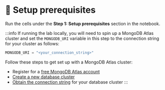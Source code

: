 # 👐 Setup prerequisites

Run the cells under the **Step 1: Setup prerequisites** section in the notebook.

:::info
If running the lab locally, you will need to spin up a MongoDB Atlas cluster and set the `MONGODB_URI` variable in this step to the connection string for your cluster as follows:

```python
MONGODB_URI = "<your_connection_string>"
```

Follow these steps to get set up with a MongoDB Atlas cluster:

* Register for a [free MongoDB Atlas account](https://www.mongodb.com/cloud/atlas/register)
* [Create a new database cluster](https://www.mongodb.com/docs/guides/atlas/cluster/?utm_campaign=devrel&utm_source=third-party-content&utm_medium=cta&utm_content=multimodal_rag_tutorial&utm_term=apoorva.joshi)
* [Obtain the connection string](https://www.mongodb.com/docs/guides/atlas/connection-string/?utm_campaign=devrel&utm_source=third-party-content&utm_medium=cta&utm_content=multimodal_rag_tutorial&utm_term=apoorva.joshi) for your database cluster
:::